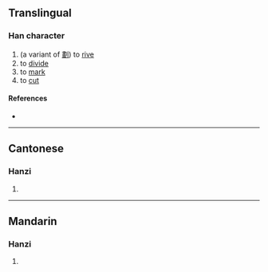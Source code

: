 {{character info/new}}
==Translingual==

===Han character===
{{Han char|rn=18|rad=刀|as=08|sn=10|four=|canj=MULN|ids=⿰画刂}}

# (a variant of [[劃]]) to [[rive]]
# to [[divide]]
# to [[mark]]
# to [[cut]]

====References====
* {{Han ref|kx=0141.411|uh=34F0|ud=13552}}

----

==Cantonese==

===Hanzi===
{{yue-hanzi|jyut=[[waak6]]|y=waak6}}

# {{defn|lang=yue|sort=刀08}}

----

==Mandarin==

===Hanzi===
{{cmn-hanzi|pin=[[huà]] ([[hua4]])|wg=hua<sup>4</sup>}}

# {{defn|lang=cmn|sort=刀08}}
